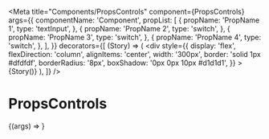 
<Meta
  title="Components/PropsControls"
  component={PropsControls}
  args={{
    componentName: 'Component',
    propList: [
      {
        propName: 'PropName 1',
        type: 'textInput',
      },
      {
        propName: 'PropName 2',
        type: 'switch',
      },
      {
        propName: 'PropName 3',
        type: 'switch',
      },
      {
        propName: 'PropName 4',
        type: 'switch',
      },
    ],
  }}
  decorators={[
    (Story) => (
      <div
        style={{
          display: 'flex',
          flexDirection: 'column',
          alignItems: 'center',
          width: '300px',
          border: 'solid 1px #dfdfdf',
          borderRadius: '8px',
          boxShadow: '0px 0px 10px #d1d1d1',
        }}
      >
        {Story()}
      </div>
    ),
  ]}
/>

# PropsControls

<Canvas>
  <Story name="PropsControls">{(args) => <PropsControls {...args} />}</Story>
</Canvas>
